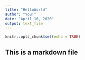 ```yaml
---
title: "HelloWorld"
author: "You!"
date: "April 16, 2020"
output: text_file
---
```


```r
knitr::opts_chunk$set(echo = TRUE)
```

## This is a markdown file
